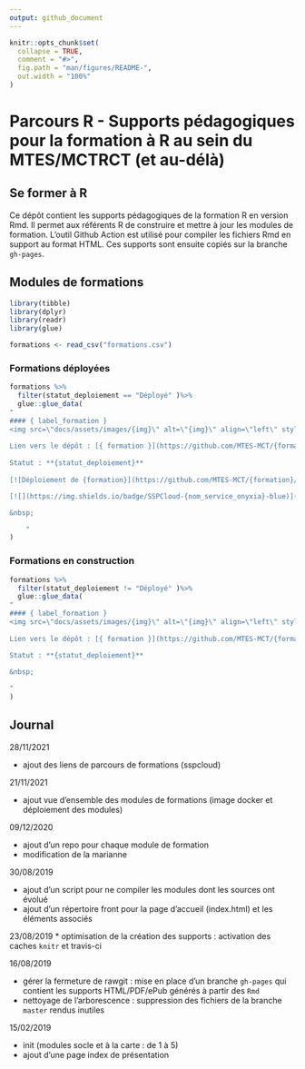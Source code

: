 ```yaml
---
output: github_document
---
```


<!-- README.md est généré à partir du README.Rmd. Merci d'éditer ce fichier -->

```r
knitr::opts_chunk$set(
  collapse = TRUE,
  comment = "#>",
  fig.path = "man/figures/README-",
  out.width = "100%"
)
```

# Parcours R - Supports pédagogiques pour la formation à R au sein du MTES/MCTRCT (et au-délà)


<!-- badges: start -->
<!-- badges: end -->


## Se former à R

Ce dépôt contient les supports pédagogiques de la formation R en version Rmd. Il permet aux référents R de construire et mettre à jour les modules de formation. L'outil Github Action est utilisé pour compiler les fichiers Rmd en support au format HTML. Ces supports sont ensuite copiés sur la branche `gh-pages`.

## Modules de formations

```r
library(tibble)
library(dplyr)
library(readr)
library(glue)
```


```r

formations <- read_csv("formations.csv")

```


### Formations déployées

```r

formations %>% 
  filter(statut_deploiement == "Déployé" )%>% 
  glue::glue_data(
"
#### { label_formation }
<img src=\"docs/assets/images/{img}\" alt=\"{img}\" align=\"left\" style=\"width:100px;;margin:20px\"/>
    
Lien vers le dépôt : [{ formation }](https://github.com/MTES-MCT/{formation})
    
Statut : **{statut_deploiement}**
    
[![Déploiement de {formation}](https://github.com/MTES-MCT/{formation}/actions/workflows/rstudio-image-build.yml/badge.svg)](https://github.com/MTES-MCT/{formation}/actions/workflows/rstudio-image-build.yml)

[![](https://img.shields.io/badge/SSPCloud-{nom_service_onyxia}-blue)](https://datalab.sspcloud.fr/launcher/inseefrlab-helm-charts-datascience/rstudio?autoLaunch=true&onyxia.friendlyName=«{nom_service_onyxia}»&service.image.custom.enabled=true&service.image.custom.version=«ghcr.io%2Fmtes-mct%2F{formation}-4.0.4»&security.allowlist.enabled=false&init.personalInit=«https%3A%2F%2Fraw.githubusercontent.com%2FMTES-MCT%2Fparcours-r%2Fmaster%2Finit_script_formation.sh»)

&nbsp;

    "
)

```

### Formations en construction

```r

formations %>% 
  filter(statut_deploiement != "Déployé" )%>% 
  glue::glue_data(
"
#### { label_formation }
<img src=\"docs/assets/images/{img}\" alt=\"{img}\" align=\"left\" style=\"width:100px;;margin:0 20px 20px 20px\"/>
    
Lien vers le dépôt : [{ formation }](https://github.com/MTES-MCT/{formation})

Statut : **{statut_deploiement}**
    
&nbsp;

"
)

```


## Journal

28/11/2021

* ajout des liens de parcours de formations (sspcloud)

21/11/2021

* ajout vue d'ensemble des modules de formations (image docker et déploiement des modules)

09/12/2020

* ajout d'un repo pour chaque module de formation
* modification de la marianne

30/08/2019

* ajout d'un script pour ne compiler les modules dont les sources ont évolué
* ajout d'un répertoire front pour la page d'accueil (index.html) et les éléments associés

23/08/2019
* optimisation de la création des supports : activation des caches `knitr` et travis-ci

16/08/2019

* gérer la fermeture de rawgit : mise en place d'un branche `gh-pages` qui contient les supports HTML/PDF/ePub générés à partir des `Rmd`
* nettoyage de l'arborescence : suppression des fichiers de la branche `master` rendus inutiles

15/02/2019

* init (modules socle et à la carte : de 1 à 5)
* ajout d'une page index de présentation

